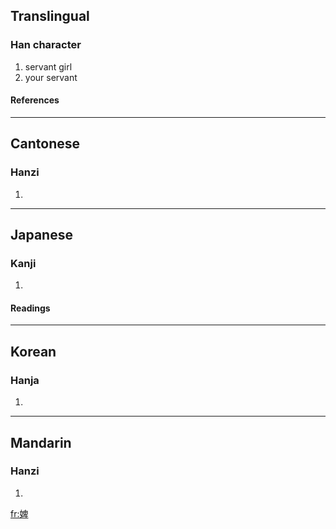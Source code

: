 ==Translingual==
===Han character===
{{Han char|rn=38|rad=女|as=08|sn=11|four=4644<sub>0</sub>|canj=女竹田十 (VHWJ)}}
# servant girl
# your servant
====References====
{{Han ref|kx=0265.100|dkj=06428|dj=0532.080|hdz=21059.140|uh=5A62|ud=23138|bh=B141|bd=45377}}
----
==Cantonese==
===Hanzi===
{{yue-hanzi|jyut=|y=pei5}}
# {{defn|Cantonese}}
----
==Japanese==
===Kanji===
{{ja-kanji|grade=|rs=女08}}
# {{defn|Japanese}} 
====Readings====
{{ja-readings|on=[[ひ]] (hi)|kun=[[はしため]] (hashitame)}}
----
==Korean==
===Hanja===
{{ko-hanja|hangeul=비|rv=bi|mr=pi}}
# {{defn|Korean}}
----
==Mandarin==
===Hanzi===
{{cmn-hanzi|pin=[[bì]] (bi4)|wg=pi<sup>4</sup>}}
# {{defn|Mandarin}}

[[fr:婢]]